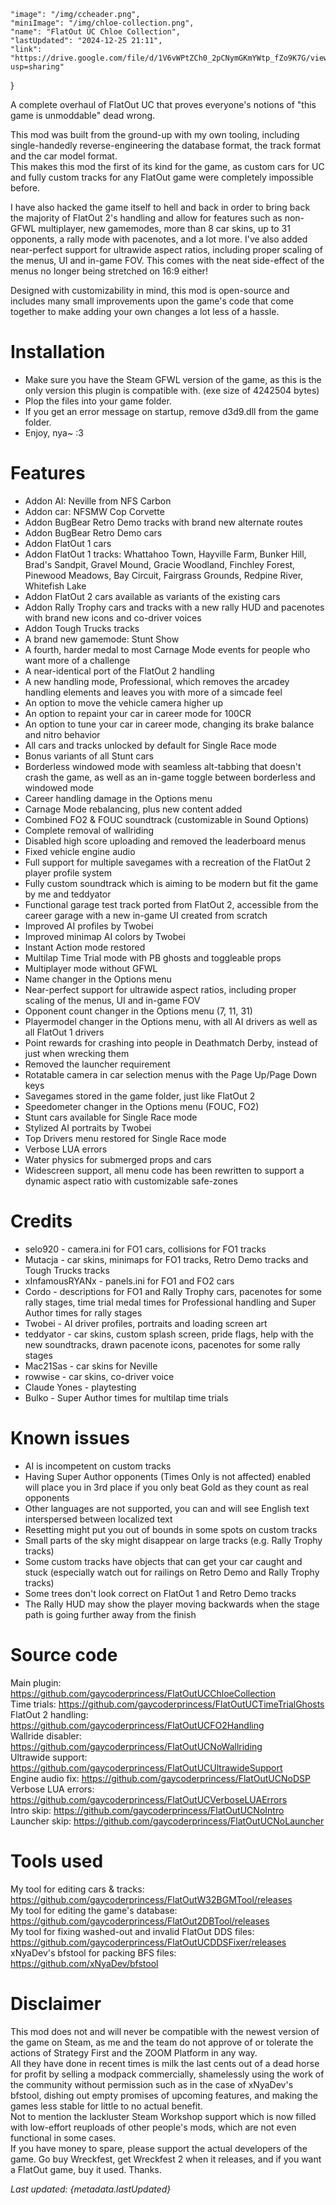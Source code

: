     "image": "/img/ccheader.png",
    "miniImage": "/img/chloe-collection.png",
    "name": "FlatOut UC Chloe Collection",
    "lastUpdated": "2024-12-25 21:11",
    "link": "https://drive.google.com/file/d/1V6vWPtZCh0_2pCNymGKmYWtp_fZo9K7G/view?usp=sharing"
}

A complete overhaul of FlatOut UC that proves everyone's notions of "this game is unmoddable" dead wrong.

This mod was built from the ground-up with my own tooling, including single-handedly reverse-engineering the database format, the track format and the car model format.  
This makes this mod the first of its kind for the game, as custom cars for UC and fully custom tracks for any FlatOut game were completely impossible before.

I have also hacked the game itself to hell and back in order to bring back the majority of FlatOut 2's handling and allow for features such as non-GFWL multiplayer, new gamemodes, more than 8 car skins, up to 31 opponents, a rally mode with pacenotes, and a lot more. 
I've also added near-perfect support for ultrawide aspect ratios, including proper scaling of the menus, UI and in-game FOV. This comes with the neat side-effect of the menus no longer being stretched on 16:9 either!

Designed with customizability in mind, this mod is open-source and includes many small improvements upon the game's code that come together to make adding your own changes a lot less of a hassle.

# Installation

- Make sure you have the Steam GFWL version of the game, as this is the only version this plugin is compatible with. (exe size of 4242504 bytes)
- Plop the files into your game folder.
- If you get an error message on startup, remove d3d9.dll from the game folder.
- Enjoy, nya~ :3
  
# Features

- Addon AI: Neville from NFS Carbon
- Addon car: NFSMW Cop Corvette
- Addon BugBear Retro Demo tracks with brand new alternate routes
- Addon BugBear Retro Demo cars
- Addon FlatOut 1 cars
- Addon FlatOut 1 tracks: Whattahoo Town, Hayville Farm, Bunker Hill, Brad's Sandpit, Gravel Mound, Gracie Woodland, Finchley Forest, Pinewood Meadows, Bay Circuit, Fairgrass Grounds, Redpine River, Whitefish Lake
- Addon FlatOut 2 cars available as variants of the existing cars
- Addon Rally Trophy cars and tracks with a new rally HUD and pacenotes with brand new icons and co-driver voices
- Addon Tough Trucks tracks
- A brand new gamemode: Stunt Show
- A fourth, harder medal to most Carnage Mode events for people who want more of a challenge
- A near-identical port of the FlatOut 2 handling
- A new handling mode, Professional, which removes the arcadey handling elements and leaves you with more of a simcade feel
- An option to move the vehicle camera higher up
- An option to repaint your car in career mode for 100CR
- An option to tune your car in career mode, changing its brake balance and nitro behavior
- All cars and tracks unlocked by default for Single Race mode
- Bonus variants of all Stunt cars
- Borderless windowed mode with seamless alt-tabbing that doesn't crash the game, as well as an in-game toggle between borderless and windowed mode
- Career handling damage in the Options menu
- Carnage Mode rebalancing, plus new content added
- Combined FO2 & FOUC soundtrack (customizable in Sound Options)
- Complete removal of wallriding
- Disabled high score uploading and removed the leaderboard menus
- Fixed vehicle engine audio
- Full support for multiple savegames with a recreation of the FlatOut 2 player profile system
- Fully custom soundtrack which is aiming to be modern but fit the game by me and teddyator
- Functional garage test track ported from FlatOut 2, accessible from the career garage with a new in-game UI created from scratch
- Improved AI profiles by Twobei 
- Improved minimap AI colors by Twobei
- Instant Action mode restored
- Multilap Time Trial mode with PB ghosts and toggleable props
- Multiplayer mode without GFWL
- Name changer in the Options menu
- Near-perfect support for ultrawide aspect ratios, including proper scaling of the menus, UI and in-game FOV
- Opponent count changer in the Options menu (7, 11, 31)
- Playermodel changer in the Options menu, with all AI drivers as well as all FlatOut 1 drivers
- Point rewards for crashing into people in Deathmatch Derby, instead of just when wrecking them
- Removed the launcher requirement
- Rotatable camera in car selection menus with the Page Up/Page Down keys
- Savegames stored in the game folder, just like FlatOut 2
- Speedometer changer in the Options menu (FOUC, FO2)
- Stunt cars available for Single Race mode
- Stylized AI portraits by Twobei
- Top Drivers menu restored for Single Race mode
- Verbose LUA errors
- Water physics for submerged props and cars
- Widescreen support, all menu code has been rewritten to support a dynamic aspect ratio with customizable safe-zones
  
# Credits

- selo920 - camera.ini for FO1 cars, collisions for FO1 tracks
- Mutacja - car skins, minimaps for FO1 tracks, Retro Demo tracks and Tough Trucks tracks
- xInfamousRYANx - panels.ini for FO1 and FO2 cars
- Cordo - descriptions for FO1 and Rally Trophy cars, pacenotes for some rally stages, time trial medal times for Professional handling and Super Author times for rally stages
- Twobei - AI driver profiles, portraits and loading screen art
- teddyator - car skins, custom splash screen, pride flags, help with the new soundtracks, drawn pacenote icons, pacenotes for some rally stages
- Mac21Sas - car skins for Neville
- rowwise - car skins, co-driver voice
- Claude Yones - playtesting
- Bulko - Super Author times for multilap time trials
  
# Known issues

- AI is incompetent on custom tracks
- Having Super Author opponents (Times Only is not affected) enabled will place you in 3rd place if you only beat Gold as they count as real opponents
- Other languages are not supported, you can and will see English text interspersed between localized text
- Resetting might put you out of bounds in some spots on custom tracks
- Small parts of the sky might disappear on large tracks (e.g. Rally Trophy tracks)
- Some custom tracks have objects that can get your car caught and stuck (especially watch out for railings on Retro Demo and Rally Trophy tracks)
- Some trees don't look correct on FlatOut 1 and Retro Demo tracks
- The Rally HUD may show the player moving backwards when the stage path is going further away from the finish
  
# Source code

Main plugin: https://github.com/gaycoderprincess/FlatOutUCChloeCollection  
Time trials: https://github.com/gaycoderprincess/FlatOutUCTimeTrialGhosts  
FlatOut 2 handling: https://github.com/gaycoderprincess/FlatOutUCFO2Handling  
Wallride disabler: https://github.com/gaycoderprincess/FlatOutUCNoWallriding  
Ultrawide support: https://github.com/gaycoderprincess/FlatOutUCUltrawideSupport  
Engine audio fix: https://github.com/gaycoderprincess/FlatOutUCNoDSP  
Verbose LUA errors: https://github.com/gaycoderprincess/FlatOutUCVerboseLUAErrors  
Intro skip: https://github.com/gaycoderprincess/FlatOutUCNoIntro  
Launcher skip: https://github.com/gaycoderprincess/FlatOutUCNoLauncher  

# Tools used

My tool for editing cars & tracks: https://github.com/gaycoderprincess/FlatOutW32BGMTool/releases  
My tool for editing the game's database: https://github.com/gaycoderprincess/FlatOut2DBTool/releases  
My tool for fixing washed-out and invalid FlatOut DDS files: https://github.com/gaycoderprincess/FlatOutUCDDSFixer/releases  
xNyaDev's bfstool for packing BFS files: https://github.com/xNyaDev/bfstool  

# Disclaimer

This mod does not and will never be compatible with the newest version of the game on Steam, as me and the team do not approve of or tolerate the actions of Strategy First and the ZOOM Platform in any way.  
All they have done in recent times is milk the last cents out of a dead horse for profit by selling a modpack commercially, shamelessly using the work of the community without permission such as in the case of xNyaDev's bfstool, dishing out empty promises of upcoming features, and making the games less stable for little to no actual benefit.  
Not to mention the lackluster Steam Workshop support which is now filled with low-effort reuploads of other people's mods, which are not even functional in some cases.  
If you have money to spare, please support the actual developers of the game. Go buy Wreckfest, get Wreckfest 2 when it releases, and if you want a FlatOut game, buy it used. Thanks.

_Last updated: {metadata.lastUpdated}_